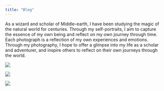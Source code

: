 ```yaml
---
title: "Blog"
---
```


As a wizard and scholar of Middle-earth, I have been studying the magic of the natural world for centuries. Through my self-portraits, I aim to capture the essence of my own being and reflect on my own journey through time. Each photograph is a reflection of my own experiences and emotions. Through my photography, I hope to offer a glimpse into my life as a scholar and adventurer, and inspire others to reflect on their own journeys through the world.

::: {layout-ncol=2}

![](gandalf_image_1.jpg)

![](gandalf_image_2.jpg)

![](gandalf_image_3.jpg)

:::
